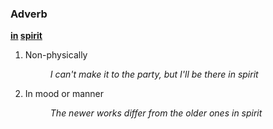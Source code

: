 === Adverb ===
'''[[in]] [[spirit]]'''

# Non-physically
#: ''I can't make it to the party, but I'll be there in spirit''
# In mood or manner
#: ''The newer works differ from the older ones in spirit''